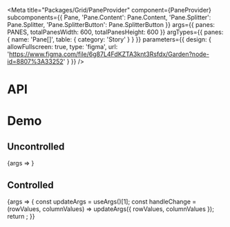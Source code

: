 
<Meta
  title="Packages/Grid/PaneProvider"
  component={PaneProvider}
  subcomponents={{
    Pane,
    'Pane.Content': Pane.Content,
    'Pane.Splitter': Pane.Splitter,
    'Pane.SplitterButton': Pane.SplitterButton
  }}
  args={{
    panes: PANES,
    totalPanesWidth: 600,
    totalPanesHeight: 600
  }}
  argTypes={{
    panes: { name: 'Pane[]', table: { category: 'Story' } }
  }}
  parameters={{
    design: {
      allowFullscreen: true,
      type: 'figma',
      url: 'https://www.figma.com/file/6g87L4FdKZTA3knt3Rsfdx/Garden?node-id=8807%3A33252'
    }
  }}
/>

# API

<ArgsTable />

# Demo

## Uncontrolled

<Canvas>
  <Story
    name="Uncontrolled"
    args={{
      defaultColumnValues: {
        'column-a': 1,
        'column-b': 1
      },
      defaultRowValues: {
        'row-1': 1,
        'row-2': 1
      }
    }}
    argTypes={{ columnValues: { control: false }, rowValues: { control: false } }}
  >
    {args => <PaneProviderStory {...args} />}
  </Story>
</Canvas>

## Controlled

<Canvas>
  <Story
    name="Controlled"
    args={{
      columnValues: {
        'column-a': 1,
        'column-b': 1
      },
      rowValues: {
        'row-1': 1,
        'row-2': 1
      }
    }}
    argTypes={{ defaultColumnValues: { control: false }, defaultRowValues: { control: false } }}
  >
    {args => {
      const updateArgs = useArgs()[1];
      const handleChange = (rowValues, columnValues) => updateArgs({ rowValues, columnValues });
      return <PaneProviderStory {...args} onChange={handleChange} />;
    }}
  </Story>
</Canvas>
